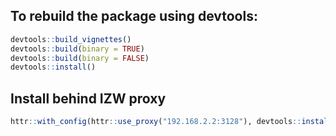 ## To rebuild the package using devtools:

```r
devtools::build_vignettes()
devtools::build(binary = TRUE)
devtools::build(binary = FALSE)
devtools::install()
```

## Install behind IZW proxy

```r
httr::with_config(httr::use_proxy("192.168.2.2:3128"), devtools::install_github("courtiol/LM2GLMM"))
```
